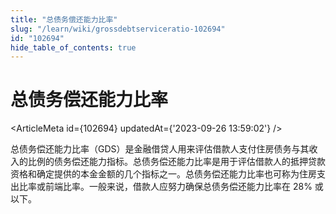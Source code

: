 ```yaml
---
title: "总债务偿还能力比率"
slug: "/learn/wiki/grossdebtserviceratio-102694"
id: "102694"
hide_table_of_contents: true
---
```



# 总债务偿还能力比率

<ArticleMeta id={102694} updatedAt={'2023-09-26 13:59:02'} />
<div className='border-solid border-b border-t-0 my-4 border-[var(--ifm-color-gray-300)]' />

总债务偿还能力比率（GDS）是金融借贷人用来评估借款人支付住房债务与其收入的比例的债务偿还能力指标。总债务偿还能力比率是用于评估借款人的抵押贷款资格和确定提供的本金金额的几个指标之一。总债务偿还能力比率也可称为住房支出比率或前端比率。一般来说，借款人应努力确保总债务偿还能力比率在 28% 或以下。

